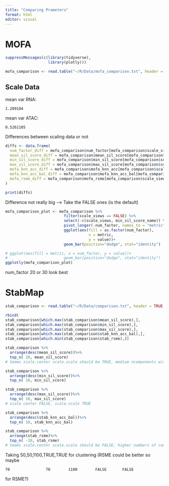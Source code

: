 ```yaml
---
title: "Comparing Prameters"
format: html
editor: visual
---
```


# MOFA

```r
suppressMessages(c(library(tidyverse),
                   library(plotly)))
```

```r
mofa_comparison <- read.table("~/R/Data/mofa_comparison.txt", header = TRUE, sep = " ", quote = "\"", stringsAsFactors = FALSE)

```

## Scale Data

mean var RNA:

```         
1.209184
```

mean var ATAC:

```         
0.5261105
```

Differences between scaling data or not

```r
diffs <- data.frame(
  num_factor_diff = mofa_comparison$num_factor[mofa_comparison$scale_views == TRUE] - mofa_comparison$num_factor[mofa_comparison$scale_views == FALSE],
  mean_sil_score_diff = mofa_comparison$mean_sil_score[mofa_comparison$scale_views == TRUE] - mofa_comparison$mean_sil_score[mofa_comparison$scale_views == FALSE],
  min_sil_score_diff = mofa_comparison$min_sil_score[mofa_comparison$scale_views == TRUE] - mofa_comparison$min_sil_score[mofa_comparison$scale_views == FALSE],
  max_sil_score_diff = mofa_comparison$max_sil_score[mofa_comparison$scale_views == TRUE] - mofa_comparison$max_sil_score[mofa_comparison$scale_views == FALSE],
  mofa_knn_acc_diff = mofa_comparison$mofa_knn_acc[mofa_comparison$scale_views == TRUE] - mofa_comparison$mofa_knn_acc[mofa_comparison$scale_views == FALSE],
  mofa_knn_acc_bal_diff = mofa_comparison$mofa_knn_acc_bal[mofa_comparison$scale_views == TRUE] - mofa_comparison$mofa_knn_acc_bal[mofa_comparison$scale_views == FALSE],
  mofa_rsme_diff = mofa_comparison$mofa_rsme[mofa_comparison$scale_views == TRUE] - mofa_comparison$mofa_rsme[mofa_comparison$scale_views == FALSE]
)

print(diffs)
```

Difference not really big --\> Take the FALSE ones (is the default)

```r
mofa_comparison_plot <- mofa_comparison %>% 
                          filter(scale_views == FALSE) %>%
                          select(-c(scale_views, min_sil_score_name)) %>%
                          pivot_longer(-num_factor, names_to = "metric") %>%
                          ggplot(aes(fill = as.factor(num_factor),
                                     x = metric, 
                                     y = value))+
                          geom_bar(position="dodge", stat="identity")

# ggplot(aes(fill = metric, x = num_factor, y = value))+
#                         geom_bar(position="dodge", stat="identity")
ggplotly(mofa_comparison_plot)
```

num_factor 20 or 30 look best

# StabMap

```r

stab_comparison <- read.table("~/R/Data/comparison.txt", header = TRUE, sep = " ", quote = "\"", stringsAsFactors = FALSE)

```

```r
rbind(
stab_comparison[which.max(stab_comparison$mean_sil_score),],
stab_comparison[which.max(stab_comparison$min_sil_score),],
stab_comparison[which.max(stab_comparison$max_sil_score),],
stab_comparison[which.max(stab_comparison$stab_knn_acc_bal),],
stab_comparison[which.min(stab_comparison$stab_rsme),])
```

```r
stab_comparison %>%
  arrange(desc(mean_sil_score))%>%
  top_n( 10, mean_sil_score)
# Seems scale.center scale.scale should be TRUE, medium ncomponents with max maxFeatures

stab_comparison %>%
  arrange(desc(min_sil_score))%>%
  top_n( 10, min_sil_score)

stab_comparison %>%
  arrange(desc(max_sil_score))%>%
  top_n( 10, max_sil_score)
# scale center FALSE, scale.scale TRUE

stab_comparison %>%
  arrange(desc(stab_knn_acc_bal))%>%
  top_n( 10, stab_knn_acc_bal)

stab_comparison %>%
  arrange(stab_rsme)%>%
  top_n( -10, stab_rsme)
# Seems scale.center scale.scale should be FALSE, higher numbers of components and features
```

Taking 50,50,1100,TRUE,TRUE for clustering (RSME could be better so maybe

```         
70                70        1100        FALSE       FALSE
```

for RSME?)
